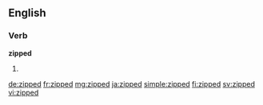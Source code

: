 ==English==

===Verb===
'''zipped'''

# {{past of|zip}}

[[de:zipped]]
[[fr:zipped]]
[[mg:zipped]]
[[ja:zipped]]
[[simple:zipped]]
[[fi:zipped]]
[[sv:zipped]]
[[vi:zipped]]